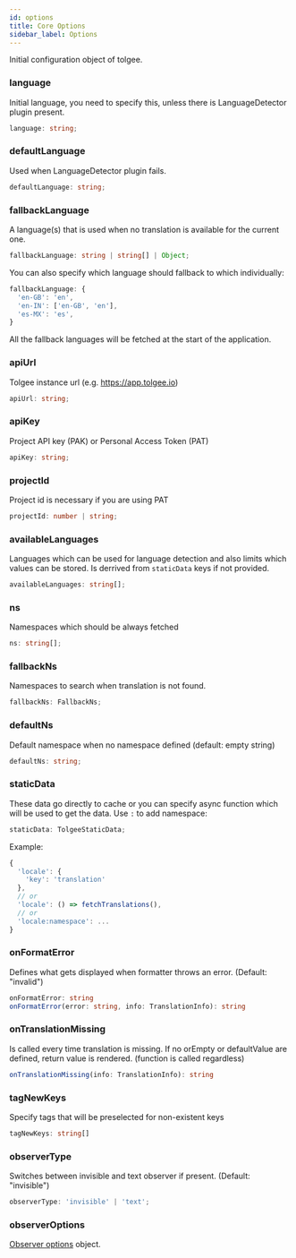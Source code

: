 ```yaml
---
id: options
title: Core Options
sidebar_label: Options
---
```


Initial configuration object of tolgee.

### language

Initial language, you need to specify this, unless there is LanguageDetector plugin present.

```ts
language: string;
```

### defaultLanguage

Used when LanguageDetector plugin fails.

```ts
defaultLanguage: string;
```

### fallbackLanguage

A language(s) that is used when no translation is available for the current one.

```ts
fallbackLanguage: string | string[] | Object;
```

You can also specify which language should fallback to which individually:

```ts
fallbackLanguage: {
  'en-GB': 'en',
  'en-IN': ['en-GB', 'en'],
  'es-MX': 'es',
}
```

All the fallback languages will be fetched at the start of the application.

### apiUrl

Tolgee instance url (e.g. https://app.tolgee.io)

```ts
apiUrl: string;
```

### apiKey

Project API key (PAK) or Personal Access Token (PAT)

```ts
apiKey: string;
```

### projectId

Project id is necessary if you are using PAT

```ts
projectId: number | string;
```

### availableLanguages

Languages which can be used for language detection
and also limits which values can be stored. Is derrived from `staticData` keys if not provided.

```ts
availableLanguages: string[];
```

### ns

Namespaces which should be always fetched

```ts
ns: string[];
```

### fallbackNs

Namespaces to search when translation is not found.

```ts
fallbackNs: FallbackNs;
```

### defaultNs

Default namespace when no namespace defined (default: empty string)

```ts
defaultNs: string;
```

### staticData

These data go directly to cache or you can specify async
function which will be used to get the data. Use `:` to add namespace:

```ts
staticData: TolgeeStaticData;
```

Example:

```ts
{
  'locale': {
    'key': 'translation'
  },
  // or
  'locale': () => fetchTranslations(),
  // or
  'locale:namespace': ...
}
```

### onFormatError

Defines what gets displayed when formatter throws an error. (Default: "invalid")

```ts
onFormatError: string
onFormatError(error: string, info: TranslationInfo): string
```

### onTranslationMissing

Is called every time translation is missing.
If no orEmpty or defaultValue are defined, return value is rendered. (function is called regardless)

```ts
onTranslationMissing(info: TranslationInfo): string
```

### tagNewKeys

Specify tags that will be preselected for non-existent keys

```ts
tagNewKeys: string[]
```


### observerType

Switches between invisible and text observer if present. (Default: "invisible")

```ts
observerType: 'invisible' | 'text';
```

### observerOptions

[Observer options](./observer-options) object.

